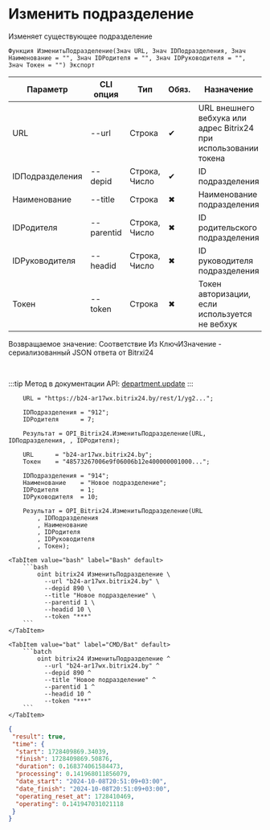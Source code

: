 ﻿---
sidebar_position: 2
---


# Изменить подразделение
 Изменяет существующее подразделение



`Функция ИзменитьПодразделение(Знач URL, Знач IDПодразделения, Знач Наименование = "", Знач IDРодителя = "", Знач IDРуководителя = "", Знач Токен = "") Экспорт`

  | Параметр | CLI опция | Тип | Обяз. | Назначение |
  |-|-|-|-|-|
  | URL | --url | Строка | &#x2714; | URL внешнего вебхука или адрес Bitrix24 при использовании токена |
  | IDПодразделения | --depid | Строка, Число | &#x2714; | ID подразделения |
  | Наименование | --title | Строка | &#x2716; | Наименование подразделения |
  | IDРодителя | --parentid | Строка, Число | &#x2716; | ID родительского подразделения |
  | IDРуководителя | --headid | Строка, Число | &#x2716; | ID руководителя подразделения |
  | Токен | --token | Строка | &#x2716; | Токен авторизации, если используется не вебхук |

  
  Возвращаемое значение:   Соответствие Из КлючИЗначение - сериализованный JSON ответа от Bitrxi24

<br/>

:::tip
Метод в документации API: [department.update](https://dev.1c-bitrix.ru/rest_help/departments/department_update.php)
:::
<br/>


```bsl title="Пример использования для 1С:Предприятие/OneScript"
    URL = "https://b24-ar17wx.bitrix24.by/rest/1/yg2...";

    IDПодразделения = "912";
    IDРодителя      = 7;

    Результат = OPI_Bitrix24.ИзменитьПодразделение(URL, IDПодразделения, , IDРодителя);

    URL      = "b24-ar17wx.bitrix24.by";
    Токен    = "48573267006e9f06006b12e400000001000...";

    IDПодразделения = "914";
    Наименование    = "Новое подразделение";
    IDРодителя      = 1;
    IDРуководителя  = 10;

    Результат = OPI_Bitrix24.ИзменитьПодразделение(URL
        , IDПодразделения
        , Наименование
        , IDРодителя
        , IDРуководителя
        , Токен);
```
    

 <Tabs>
  
    <TabItem value="bash" label="Bash" default>
        ```bash
            oint bitrix24 ИзменитьПодразделение \
              --url "b24-ar17wx.bitrix24.by" \
              --depid 890 \
              --title "Новое подразделение" \
              --parentid 1 \
              --headid 10 \
              --token "***"
        ```
    </TabItem>
  
    <TabItem value="bat" label="CMD/Bat" default>
        ```batch
            oint bitrix24 ИзменитьПодразделение ^
              --url "b24-ar17wx.bitrix24.by" ^
              --depid 890 ^
              --title "Новое подразделение" ^
              --parentid 1 ^
              --headid 10 ^
              --token "***"
        ```
    </TabItem>
</Tabs>


```json title="Результат"
{
 "result": true,
 "time": {
  "start": 1728409869.34039,
  "finish": 1728409869.50876,
  "duration": 0.168374061584473,
  "processing": 0.141968011856079,
  "date_start": "2024-10-08T20:51:09+03:00",
  "date_finish": "2024-10-08T20:51:09+03:00",
  "operating_reset_at": 1728410469,
  "operating": 0.141947031021118
 }
}
```
